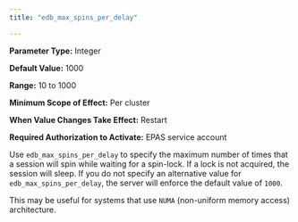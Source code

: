 ```yaml
---
title: "edb_max_spins_per_delay"

---
```


<div id="edb_max_spins_per_delay" class="registered_link"></div>

**Parameter Type:** Integer

**Default Value:** 1000

**Range:** 10 to 1000

**Minimum Scope of Effect:** Per cluster

**When Value Changes Take Effect:** Restart

**Required Authorization to Activate:** EPAS service account

Use `edb_max_spins_per_delay` to specify the maximum number of times that a session will spin while waiting for a spin-lock. If a lock is not acquired, the session will sleep. If you do not specify an alternative value for `edb_max_spins_per_delay`, the server will enforce the default value of `1000`.

This may be useful for systems that use `NUMA` (non-uniform memory access) architecture.
